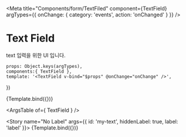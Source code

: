 
<Meta
    title="Components/form/TextFiled"
    component={TextField}
    argTypes={{
        onChange: { 
            category: 'events',
            action: 'onChanged'
        }
    }}
/>

# Text Field

text 입력을 위한 UI 입니다.

    props: Object.keys(argTypes),
    components:{ TextField },
    template: '<TextField v-bind="$props" @onChange="onChange" />',
})

<Canvas>
    <Story name='Primary' height='100px' args={{ id: 'my-text', label: 'this is label' }}>
        {Template.bind({})}
    </Story>
</Canvas>

<ArgsTable of={ TextField } />

<Story name="No Label" args={{ id: 'my-text', hiddenLabel: true, label: 'label' }}>
    {Template.bind({})}
</Story>
